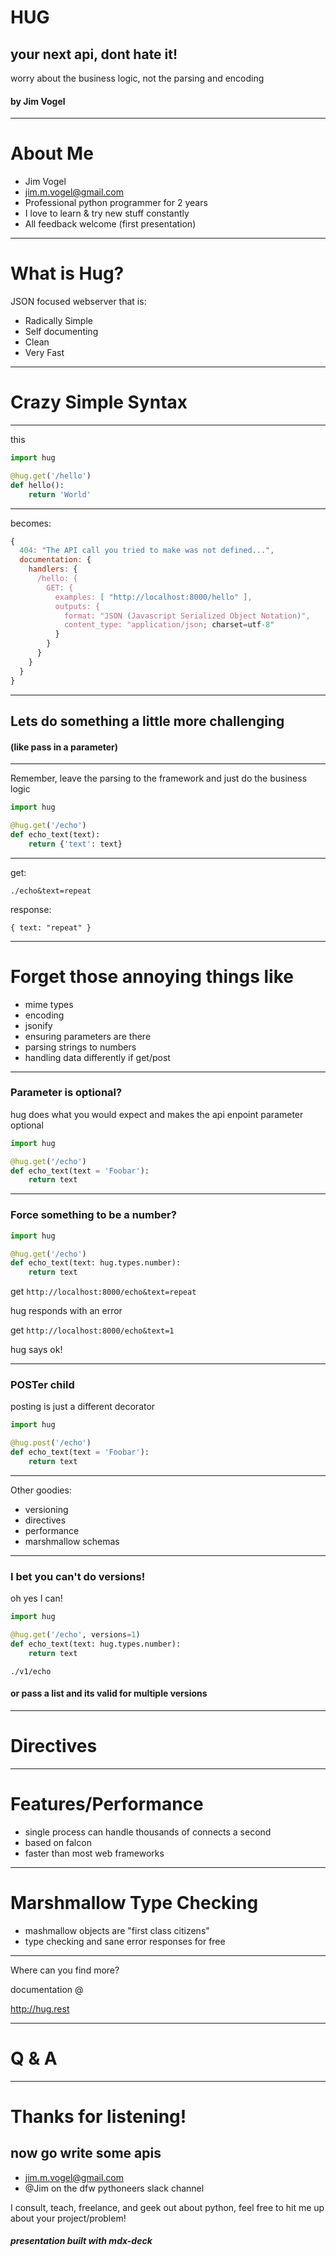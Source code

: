 
# HUG

## your next api, dont hate it!

worry about the business logic, not the parsing and encoding

#### by Jim Vogel

---

# About Me

- Jim Vogel
- jim.m.vogel@gmail.com
- Professional python programmer for 2 years
- I love to learn & try new stuff constantly
- All feedback welcome (first presentation)

---

# What is Hug?

JSON focused webserver that is:

- Radically Simple
- Self documenting
- Clean
- Very Fast

---

# Crazy Simple Syntax

---

this

```python
import hug

@hug.get('/hello')
def hello():
    return 'World'
```

---

becomes:

```javascript
{
  404: "The API call you tried to make was not defined...",
  documentation: {
    handlers: {
      /hello: {
        GET: {
          examples: [ "http://localhost:8000/hello" ],
          outputs: {
            format: "JSON (Javascript Serialized Object Notation)",
            content_type: "application/json; charset=utf-8"
          }
        }
      }
    }
  }
}

```

---

## Lets do something a little more challenging

#### (like pass in a parameter)

---

Remember, leave the parsing to the framework and just do the business logic

```python
import hug

@hug.get('/echo')
def echo_text(text):
    return {'text': text}
```

---

get:

`./echo&text=repeat`

response:

```
{ text: "repeat" }
```

---

# Forget those annoying things like

- mime types
- encoding
- jsonify
- ensuring parameters are there
- parsing strings to numbers
- handling data differently if get/post

---

### Parameter is optional?

hug does what you would expect and makes the api enpoint parameter optional

```python
import hug

@hug.get('/echo')
def echo_text(text = 'Foobar'):
    return text
```

---

### Force something to be a number?

```python
import hug

@hug.get('/echo')
def echo_text(text: hug.types.number):
    return text
```

get `http://localhost:8000/echo&text=repeat`

hug responds with an error

get `http://localhost:8000/echo&text=1`

hug says ok!

---

### POSTer child

posting is just a different decorator

```python
import hug

@hug.post('/echo')
def echo_text(text = 'Foobar'):
    return text
```

---

Other goodies:

- versioning
- directives
- performance
- marshmallow schemas

---

### I bet you can't do versions!

oh yes I can!

```python
import hug

@hug.get('/echo', versions=1)
def echo_text(text: hug.types.number):
    return text
```

`./v1/echo`

#### or pass a list and its valid for multiple versions

---

# Directives

---

# Features/Performance

- single process can handle thousands of connects a second
- based on falcon
- faster than most web frameworks

---

# Marshmallow Type Checking

- mashmallow objects are "first class citizens"
- type checking and sane error responses for free

---

Where can you find more?

documentation @

http://hug.rest

---

# Q & A

---

# Thanks for listening!

## now go write some apis

- jim.m.vogel@gmail.com
- @Jim on the dfw pythoneers slack channel

I consult, teach, freelance, and geek out about python, feel free to hit me up about your project/problem!

##### presentation built with mdx-deck
